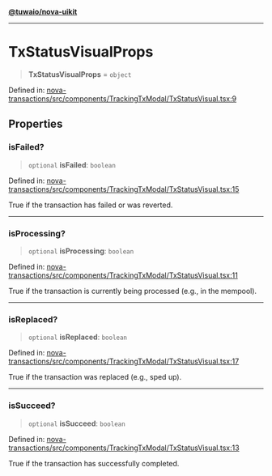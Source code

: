[**@tuwaio/nova-uikit**](../../../README.md)

***

# TxStatusVisualProps

> **TxStatusVisualProps** = `object`

Defined in: [nova-transactions/src/components/TrackingTxModal/TxStatusVisual.tsx:9](https://github.com/TuwaIO/nova-uikit/blob/78a2a232911a274222f152266bfefc233948d277/packages/nova-transactions/src/components/TrackingTxModal/TxStatusVisual.tsx#L9)

## Properties

### isFailed?

> `optional` **isFailed**: `boolean`

Defined in: [nova-transactions/src/components/TrackingTxModal/TxStatusVisual.tsx:15](https://github.com/TuwaIO/nova-uikit/blob/78a2a232911a274222f152266bfefc233948d277/packages/nova-transactions/src/components/TrackingTxModal/TxStatusVisual.tsx#L15)

True if the transaction has failed or was reverted.

***

### isProcessing?

> `optional` **isProcessing**: `boolean`

Defined in: [nova-transactions/src/components/TrackingTxModal/TxStatusVisual.tsx:11](https://github.com/TuwaIO/nova-uikit/blob/78a2a232911a274222f152266bfefc233948d277/packages/nova-transactions/src/components/TrackingTxModal/TxStatusVisual.tsx#L11)

True if the transaction is currently being processed (e.g., in the mempool).

***

### isReplaced?

> `optional` **isReplaced**: `boolean`

Defined in: [nova-transactions/src/components/TrackingTxModal/TxStatusVisual.tsx:17](https://github.com/TuwaIO/nova-uikit/blob/78a2a232911a274222f152266bfefc233948d277/packages/nova-transactions/src/components/TrackingTxModal/TxStatusVisual.tsx#L17)

True if the transaction was replaced (e.g., sped up).

***

### isSucceed?

> `optional` **isSucceed**: `boolean`

Defined in: [nova-transactions/src/components/TrackingTxModal/TxStatusVisual.tsx:13](https://github.com/TuwaIO/nova-uikit/blob/78a2a232911a274222f152266bfefc233948d277/packages/nova-transactions/src/components/TrackingTxModal/TxStatusVisual.tsx#L13)

True if the transaction has successfully completed.
